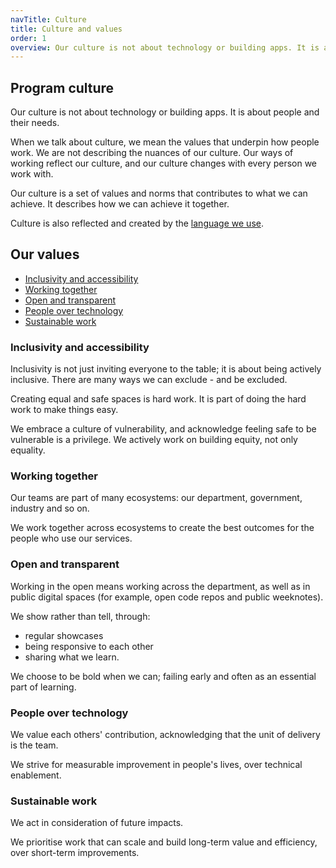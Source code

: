 ```yaml
---
navTitle: Culture
title: Culture and values
order: 1
overview: Our culture is not about technology or building apps. It is about people and their needs.
---
```


## Program culture

Our culture is not about technology or building apps. It is about people and their needs.

When we talk about culture, we mean the values that underpin how people work. We are not describing the nuances of our culture. Our ways of working reflect our culture, and our culture changes with every person we work with.

Our culture is a set of values and norms that contributes to what we can achieve. It describes how we can achieve it together.

Culture is also reflected and created by the [language we use](./language/).

## Our values

- [Inclusivity and accessibility](#inclusivity-accessibility)
- [Working together](#working-together)
- [Open and transparent](#open-and-transparent)
- [People over technology](#people-over-technology)
- [Sustainable work](#sustainable-work)

### Inclusivity and accessibility

Inclusivity is not just inviting everyone to the table; it is about being actively inclusive. There are many ways we can exclude - and be excluded.

Creating equal and safe spaces is hard work. It is part of doing the hard work to make things easy.

We embrace a culture of vulnerability, and acknowledge feeling safe to be vulnerable is a privilege. We actively work on building equity, not only equality.

### Working together

Our teams are part of many ecosystems: our department, government, industry and so on.

We work together across ecosystems to create the best outcomes for the people who use our services.

### Open and transparent

Working in the open means working across the department, as well as in public digital spaces (for example, open code repos and public weeknotes).

We show rather than tell, through:

- regular showcases
- being responsive to each other
- sharing what we learn.

We choose to be bold when we can; failing early and often as an essential part of learning.

### People over technology

We value each others' contribution, acknowledging that the unit of delivery is the team.

We strive for measurable improvement in people's lives, over technical enablement.

### Sustainable work

We act in consideration of future impacts.

We prioritise work that can scale and build long-term value and efficiency, over short-term improvements.
